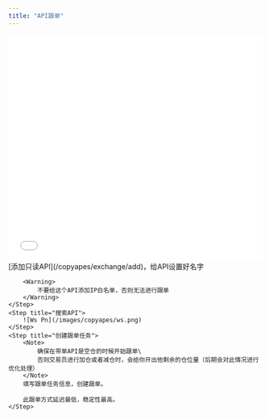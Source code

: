 ```yaml
---
title: "API跟单"
---
```


<iframe src="//player.bilibili.com/player.html?isOutside=true&aid=115096701372462&bvid=BV1egekzLEgR&cid=31964137847&p=1&autoplay=0"
        scrolling="no" border="0" frameborder="no" framespacing="0" allowfullscreen="true" width="100%" height="450px"></iframe>

<Steps>
    <Step title="添加带单API">
        [添加只读API](/copyapes/exchange/add)，给API设置好名字

        <Warning>
            不要给这个API添加IP白名单，否则无法进行跟单
        </Warning>
    </Step>
    <Step title="搜索API">
        ![Ws Pn](/images/copyapes/ws.png)
    </Step>
    <Step title="创建跟单任务">
        <Note>
            确保在带单API是空仓的时候开始跟单\
            否则交易员进行加仓或者减仓时，会给你开出他剩余的仓位量（后期会对此情况进行优化处理）
        </Note>
        填写跟单任务信息，创建跟单。

        此跟单方式延迟最低，稳定性最高。
    </Step>
</Steps>